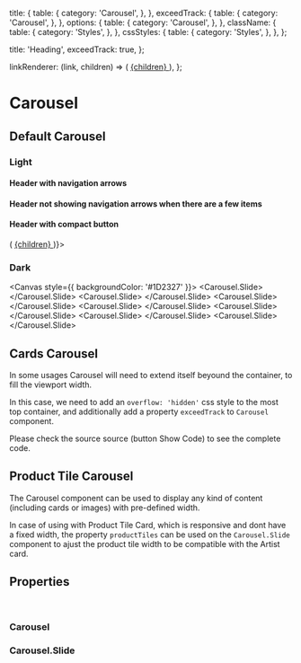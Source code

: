 

<Meta
  title="Components/Structure/Carousel/Carousel"
  component={Carousel}
  decorators={[withDesign]}
/>

  title: {
    table: {
      category: 'Carousel',
    },
  },
  exceedTrack: {
    table: {
      category: 'Carousel',
    },
  },
  options: {
    table: {
      category: 'Carousel',
    },
  },
  className: {
    table: {
      category: 'Styles',
    },
  },
  cssStyles: {
    table: {
      category: 'Styles',
    },
  },
};

  title: 'Heading',
  exceedTrack: true,
};

  linkRenderer: (link, children) => (
    <a href={link} target="_blank" rel="noreferrer">
      {children}
    </a>
  ),
};

# Carousel

## Default Carousel

### Light 

#### Header with navigation arrows

<Canvas>
  <Container>
    <Row>
      <Col>
        <Carousel title="Heading">
          <Carousel.Slide>
            <CarouselArtistCover
              title={example.cover.title}
              description={example.cover.description}
              link={example.cover.link}
            />
          </Carousel.Slide>
          <Carousel.Slide>
            <CarouselArtistCard
              artistName={example.cards[0].artistName}
              artworks={example.cards[0].artworks}
              image={example.cards[0].image}
            />
          </Carousel.Slide>
          <Carousel.Slide>
            <CarouselArtistCard
              artistName={example.cards[1].artistName}
              artworks={example.cards[1].artworks}
              image={example.cards[1].image}
            />
          </Carousel.Slide>
          <Carousel.Slide>
            <CarouselArtistCard
              artistName={example.cards[2].artistName}
              artworks={example.cards[2].artworks}
              image={example.cards[2].image}
            />
          </Carousel.Slide>
          <Carousel.Slide>
            <CarouselArtistCard
              artistName={example.cards[3].artistName}
              artworks={example.cards[3].artworks}
              image={example.cards[3].image}
            />
          </Carousel.Slide>
          <Carousel.Slide>
            <CarouselArtistCard
              artistName={example.cards[4].artistName}
              artworks={example.cards[4].artworks}
              image={example.cards[4].image}
            />
          </Carousel.Slide>
          <Carousel.Slide>
            <CarouselArtistCard
              artistName={example.cards[5].artistName}
              artworks={example.cards[5].artworks}
              image={example.cards[5].image}
            />
          </Carousel.Slide>
        </Carousel>
      </Col>
    </Row>
  </Container>
</Canvas>

#### Header not showing navigation arrows when there are a few items

<Canvas>
  <Container>
    <Row>
      <Col>
        <Carousel title="Heading">
          <Carousel.Slide>
            <CarouselArtistCover
              title={example.cover.title}
              description={example.cover.description}
              link={example.cover.link}
            />
          </Carousel.Slide>
          <Carousel.Slide>
            <CarouselArtistCard
              artistName={example.cards[0].artistName}
              artworks={example.cards[0].artworks}
              image={example.cards[0].image}
            />
          </Carousel.Slide>
        </Carousel>
      </Col>
    </Row>
  </Container>
</Canvas>

#### Header with compact button

<Canvas>
  <Container>
    <Row>
      <Col>
        <Carousel title="Heading" options={{ button: true }} controlButtonLabel="See All" controlButtonLink= 'https://artbasel.com/galleries' linkRenderer={(link, children) => (
          <a href={link} target="_blank" rel="noreferrer">
            {children}
          </a>
        )}>
          <Carousel.Slide>
            <CarouselArtistCover
              title={example.cover.title}
              description={example.cover.description}
              link={example.cover.link}
            />
          </Carousel.Slide>
          <Carousel.Slide>
            <CarouselArtistCard
              artistName={example.cards[0].artistName}
              artworks={example.cards[0].artworks}
              image={example.cards[0].image}
            />
          </Carousel.Slide>
          <Carousel.Slide>
            <CarouselArtistCard
              artistName={example.cards[1].artistName}
              artworks={example.cards[1].artworks}
              image={example.cards[1].image}
            />
          </Carousel.Slide>
          <Carousel.Slide>
            <CarouselArtistCard
              artistName={example.cards[2].artistName}
              artworks={example.cards[2].artworks}
              image={example.cards[2].image}
            />
          </Carousel.Slide>
          <Carousel.Slide>
            <CarouselArtistCard
              artistName={example.cards[3].artistName}
              artworks={example.cards[3].artworks}
              image={example.cards[3].image}
            />
          </Carousel.Slide>
          <Carousel.Slide>
            <CarouselArtistCard
              artistName={example.cards[4].artistName}
              artworks={example.cards[4].artworks}
              image={example.cards[4].image}
            />
          </Carousel.Slide>
          <Carousel.Slide>
            <CarouselArtistCard
              artistName={example.cards[5].artistName}
              artworks={example.cards[5].artworks}
              image={example.cards[5].image}
            />
          </Carousel.Slide>
        </Carousel>
      </Col>
    </Row>
  </Container>
</Canvas>

### Dark 

<Canvas style={{ backgroundColor: '#1D2327' }}>
  <Container>
    <Row>
      <Col>
        <Carousel title="Heading" theme="dark" showBottomBorders={false} showTopBorders={false}>
          <Carousel.Slide>
            <CarouselArtistCover
              title={example.cover.title}
              description={example.cover.description}
              link={example.cover.link}
            />
          </Carousel.Slide>
          <Carousel.Slide>
            <CarouselArtistCard
              artistName={example.cards[0].artistName}
              artworks={example.cards[0].artworks}
              image={example.cards[0].image}
            />
          </Carousel.Slide>
          <Carousel.Slide>
            <CarouselArtistCard
              artistName={example.cards[1].artistName}
              artworks={example.cards[1].artworks}
              image={example.cards[1].image}
            />
          </Carousel.Slide>
          <Carousel.Slide>
            <CarouselArtistCard
              artistName={example.cards[2].artistName}
              artworks={example.cards[2].artworks}
              image={example.cards[2].image}
            />
          </Carousel.Slide>
          <Carousel.Slide>
            <CarouselArtistCard
              artistName={example.cards[3].artistName}
              artworks={example.cards[3].artworks}
              image={example.cards[3].image}
            />
          </Carousel.Slide>
          <Carousel.Slide>
            <CarouselArtistCard
              artistName={example.cards[4].artistName}
              artworks={example.cards[4].artworks}
              image={example.cards[4].image}
            />
          </Carousel.Slide>
          <Carousel.Slide>
            <CarouselArtistCard
              artistName={example.cards[5].artistName}
              artworks={example.cards[5].artworks}
              image={example.cards[5].image}
            />
          </Carousel.Slide>
        </Carousel>
      </Col>
    </Row>
  </Container>
</Canvas>

## Cards Carousel

In some usages Carousel will need to extend itself beyound the container, to fill the viewport width.

In this case, we need to add an <code>overflow: 'hidden'</code> css style to the most top container, and additionally add a property <code>exceedTrack</code> to <code>Carousel</code> component.

Please check the source source (button Show Code) to see the complete code.

<Canvas>
  <Story
    name="Carousel"
    argTypes={argTypes}
    args={cardArgs}
    parameters={{
      design: {
        productName: 'Figma Design',
        type: 'figma',
        url: 'https://www.figma.com/file/TENnOP4K38G6r3vDL3emCP/AB---Style-Guide?node-id=2794%3A41144',
      },
    }}
  >
    <div
      style={{
        overflow: 'hidden',
      }}
    >
      <Container>
        <Row>
          <Col>
            <Carousel title="Heading" exceedTrack>
              <Carousel.Slide>
                <CarouselArtistCover
                  title={example.cover.title}
                  description={example.cover.description}
                  link={example.cover.link}
                />
              </Carousel.Slide>
              <Carousel.Slide>
                <CarouselArtistCard
                  artistName={example.cards[0].artistName}
                  artworks={example.cards[0].artworks}
                  image={example.cards[0].image}
                />
              </Carousel.Slide>
              <Carousel.Slide>
                <CarouselArtistCard
                  artistName={example.cards[1].artistName}
                  artworks={example.cards[1].artworks}
                  image={example.cards[1].image}
                />
              </Carousel.Slide>
              <Carousel.Slide>
                <CarouselArtistCard
                  artistName={example.cards[2].artistName}
                  artworks={example.cards[2].artworks}
                  image={example.cards[2].image}
                />
              </Carousel.Slide>
              <Carousel.Slide>
                <CarouselArtistCard
                  artistName={example.cards[3].artistName}
                  artworks={example.cards[3].artworks}
                  image={example.cards[3].image}
                />
              </Carousel.Slide>
              <Carousel.Slide>
                <CarouselArtistCard
                  artistName={example.cards[4].artistName}
                  artworks={example.cards[4].artworks}
                  image={example.cards[4].image}
                />
              </Carousel.Slide>
              <Carousel.Slide>
                <CarouselArtistCard
                  artistName={example.cards[5].artistName}
                  artworks={example.cards[5].artworks}
                  image={example.cards[5].image}
                />
              </Carousel.Slide>
            </Carousel>
          </Col>
        </Row>
      </Container>
    </div>
  </Story>
</Canvas>

## Product Tile Carousel

The Carousel component can be used to display any kind of content (including cards or images) with pre-defined width.

In case of using with Product Tile Card, which is responsive and dont have a fixed width, the property <code>productTiles</code> can be used on the <code>Carousel.Slide</code> component to ajust the product tile width to be compatible with the Artist card.

<Canvas>
  <Container>
    <Row>
      <Col>
        <Carousel title="Heading" exceedTrack>
          <Carousel.Slide productTiles>
            <ProductTile
              author={tileExamples[0].author}
              productName={tileExamples[0].productName}
              year={tileExamples[0].year}
              image={tileExamples[0].image}
              gallery="Gallery Placeholder"
              price={tileExamples[0].price}
            />
          </Carousel.Slide>
          <Carousel.Slide productTiles>
            <ProductTile
              author={tileExamples[1].author}
              productName={tileExamples[1].productName}
              year={tileExamples[1].year}
              image={tileExamples[1].image}
              gallery="Gallery Placeholder"
              price={tileExamples[1].price}
            />
          </Carousel.Slide>
          <Carousel.Slide productTiles>
            <ProductTile
              author={tileExamples[2].author}
              productName={tileExamples[2].productName}
              year={tileExamples[2].year}
              image={tileExamples[2].image}
              gallery="Gallery Placeholder"
              price={tileExamples[2].price}
            />
          </Carousel.Slide>
          <Carousel.Slide productTiles>
            <ProductTile
              author={tileExamples[3].author}
              productName={tileExamples[3].productName}
              year={tileExamples[3].year}
              image={tileExamples[3].image}
              gallery="Gallery Placeholder"
              price={tileExamples[3].price}
            />
          </Carousel.Slide>
          <Carousel.Slide productTiles>
            <ProductTile
              author={tileExamples[4].author}
              productName={tileExamples[4].productName}
              year={tileExamples[4].year}
              image={tileExamples[4].image}
              gallery="Gallery Placeholder"
              price={tileExamples[4].price}
            />
          </Carousel.Slide>
          <Carousel.Slide productTiles>
            <ProductTile
              author={tileExamples[5].author}
              productName={tileExamples[5].productName}
              year={tileExamples[5].year}
              image={tileExamples[5].image}
              gallery="Gallery Placeholder"
              price={tileExamples[5].price}
            />
          </Carousel.Slide>
          <Carousel.Slide productTiles>
            <ProductTile
              author={tileExamples[6].author}
              productName={tileExamples[6].productName}
              year={tileExamples[6].year}
              image={tileExamples[6].image}
              gallery="Gallery Placeholder"
              price={tileExamples[6].price}
            />
          </Carousel.Slide>
        </Carousel>
      </Col>
    </Row>
  </Container>
</Canvas>

## Properties

<br />

### Carousel

<ArgsTable of={Carousel} />

### Carousel.Slide

<ArgsTable of={Carousel.Slide} />
